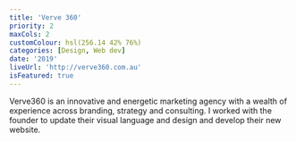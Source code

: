 ```yaml
---
title: 'Verve 360'
priority: 2
maxCols: 2
customColour: hsl(256.14 42% 76%)
categories: [Design, Web dev]
date: '2019'
liveUrl: 'http://verve360.com.au'
isFeatured: true
---
```


Verve360 is an innovative and energetic marketing agency with a wealth of experience across branding, strategy and consulting. I worked with the founder to update their visual language and design and develop their new website.
